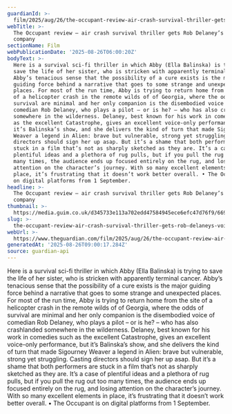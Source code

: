 ```yaml
---
guardianId: >-
  film/2025/aug/26/the-occupant-review-air-crash-survival-thriller-gets-rob-delaneys-voice-for-company
webTitle: >-
  The Occupant review – air crash survival thriller gets Rob Delaney’s voice for
  company
sectionName: Film
webPublicationDate: '2025-08-26T06:00:20Z'
bodyText: >-
  Here is a survival sci-fi thriller in which Abby (Ella Balinska) is trying to
  save the life of her sister, who is stricken with apparently terminal cancer.
  Abby’s tenacious sense that the possibility of a cure exists is the major
  guiding force behind a narrative that goes to some strange and unexpected
  places. For most of the run time, Abby is trying to return home from the site
  of a helicopter crash in the remote wilds of of Georgia, where the odds of
  survival are minimal and her only companion is the disembodied voice of
  comedian Rob Delaney, who plays a pilot – or is he? – who has also crashlanded
  somewhere in the wilderness. Delaney, best known for his work in comedies such
  as the excellent Catastrophe, gives an excellent voice-only performance, but
  it’s Balinska’s show, and she delivers the kind of turn that made Sigourney
  Weaver a legend in Alien: brave but vulnerable, strong yet struggling. Casting
  directors should sign her up asap. But it’s a shame that both performers are
  stuck in a film that’s not as sharply sketched as they are. It’s a case of
  plentiful ideas and a plethora of rug pulls, but if you pull the rug out too
  many times, the audience ends up focused entirely on the rug, and losing
  attention on the character’s journey. With so many excellent elements in
  place, it’s frustrating that it doesn’t work better overall. • The Occupant is
  on digital platforms from 1 September.
headline: >-
  The Occupant review – air crash survival thriller gets Rob Delaney’s voice for
  company
thumbnail: >-
  https://media.guim.co.uk/d345733e113a702edd47584945ece6efc47d76f9/669_0_3331_2666/500.jpg
slug: >-
  the-occupant-review-air-crash-survival-thriller-gets-rob-delaneys-voice-for-company
webUrl: >-
  https://www.theguardian.com/film/2025/aug/26/the-occupant-review-air-crash-survival-thriller-gets-rob-delaneys-voice-for-company
generatedAt: '2025-08-26T09:00:17.284Z'
source: guardian-api
---
```

Here is a survival sci-fi thriller in which Abby (Ella Balinska) is trying to save the life of her sister, who is stricken with apparently terminal cancer. Abby’s tenacious sense that the possibility of a cure exists is the major guiding force behind a narrative that goes to some strange and unexpected places. For most of the run time, Abby is trying to return home from the site of a helicopter crash in the remote wilds of of Georgia, where the odds of survival are minimal and her only companion is the disembodied voice of comedian Rob Delaney, who plays a pilot – or is he? – who has also crashlanded somewhere in the wilderness. Delaney, best known for his work in comedies such as the excellent Catastrophe, gives an excellent voice-only performance, but it’s Balinska’s show, and she delivers the kind of turn that made Sigourney Weaver a legend in Alien: brave but vulnerable, strong yet struggling. Casting directors should sign her up asap. But it’s a shame that both performers are stuck in a film that’s not as sharply sketched as they are. It’s a case of plentiful ideas and a plethora of rug pulls, but if you pull the rug out too many times, the audience ends up focused entirely on the rug, and losing attention on the character’s journey. With so many excellent elements in place, it’s frustrating that it doesn’t work better overall. • The Occupant is on digital platforms from 1 September.
